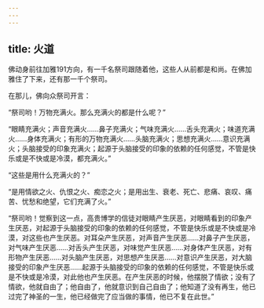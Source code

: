 ```yaml
---
---
---
```

title: 火道
---




佛动身前往加雅191方向，有一千名祭司跟随着他，这些人从前都是和尚。在佛加雅住了下来，还有那一千个祭司。

在那儿，佛向众祭司开言：

“祭司哟！万物充满火。那么充满火的都是什么呢？”

“眼睛充满火；声音充满火……鼻子充满火；气味充满火……舌头充满火；味道充满火……身体充满火；有形的万物充满火……头脑充满火；思想充满火……意识充满火；头脑接受的印象充满火；起源于头脑接受的印象的依赖的任何感觉，不管是快乐或是不快或是冷漠，都充满火。”

“这些是用什么充满火的？”

“是用情欲之火、仇恨之火、痴恋之火；是用出生、衰老、死亡、悲痛、哀叹、痛苦、忧愁和绝望，它们充满了火。”

“祭司哟！觉察到这一点，高贵博学的信徒对眼睛产生厌恶，对眼睛看到的印象产生厌恶，对起源于头脑接受的印象的依赖的任何感觉，不管是快乐或是不快或是冷漠，对这些也产生厌恶。对耳朵产生厌恶，对声音产生厌恶……对鼻子产生厌恶，对气味产生厌恶……对舌头产生厌恶，对味觉产生厌恶……对身体产生厌恶，对有形物产生厌恶……对头脑产生厌恶，对思想产生厌恶……对意识产生厌恶，对大脑接受的印象产生厌恶……起源于头脑接受的印象的依赖的任何感觉，不管是快乐或是不快或是冷漠，对此他也产生厌恶。在产生厌恶的时候，他摆脱了情欲；没有了情欲，他就自由了；他自由了，他就意识到自己自由了；他知道了没有再生，他已过完了神圣的一生，他已经做完了应当做的事情，他已不复在此世。”